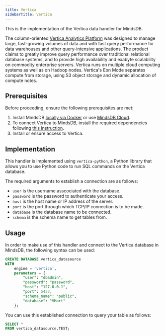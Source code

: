 ```yaml
---
title: Vertica
sidebarTitle: Vertica
---
```


This is the implementation of the Vertica data handler for MindsDB.

The column-oriented [Vertica Analytics Platform](https://www.vertica.com/overview/) was designed to manage large, fast-growing volumes of data and with fast query performance for data warehouses and other query-intensive applications. The product claims to greatly improve query performance over traditional relational database systems, and to provide high availability and exabyte scalability on commodity enterprise servers. Vertica runs on multiple cloud computing systems as well as on Hadoop nodes. Vertica's Eon Mode separates compute from storage, using S3 object storage and dynamic allocation of compute notes.

## Prerequisites

Before proceeding, ensure the following prerequisites are met:

1. Install MindsDB [locally via Docker](https://docs.mindsdb.com/setup/self-hosted/docker) or use [MindsDB Cloud](https://cloud.mindsdb.com/).
2. To connect Vertica to MindsDB, install the required dependencies following [this instruction](/setup/self-hosted/docker#install-dependencies).
3. Install or ensure access to Vertica.

## Implementation

This handler is implemented using `vertica-python`, a Python library that allows you to use Python code to run SQL commands on the Vertica database.

The required arguments to establish a connection are as follows:

* `user` is the username asscociated with the database.
* `password` is the password to authenticate your access.
* `host` is the host name or IP address of the server.
* `port` is the port through which TCP/IP connection is to be made.
* `database` is the database name to be connected.
* `schema` is the schema name to get tables from.

## Usage

In order to make use of this handler and connect to the Vertica database in MindsDB, the following syntax can be used:

```sql
CREATE DATABASE vertica_datasource
WITH
    engine = 'vertica',
    parameters = {
        "user": "dbadmin",
        "password": "password",
        "host": "127.0.0.1",
        "port": 5433,
        "schema_name": "public",
        "database": "VMart"
    };
```

You can use this established connection to query your table as follows:

```sql
SELECT *
FROM vertica_datasource.TEST;
```
